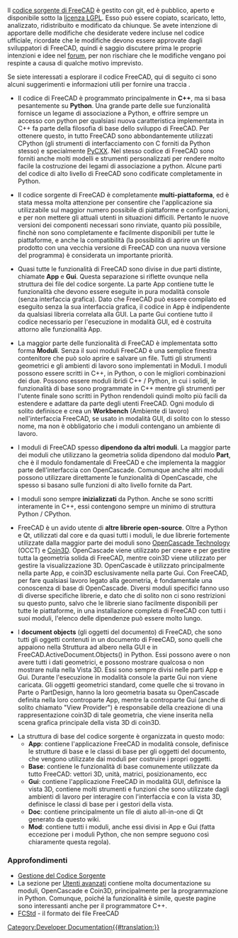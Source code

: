 <languages/>
<div class="mw-translate-fuzzy">
Il [https://github.com/FreeCAD/FreeCAD codice sorgente di FreeCAD] è gestito con git, ed è pubblico, aperto e disponibile sotto la [https://en.wikipedia.org/wiki/GNU_Lesser_General_Public_License licenza LGPL]. Esso può essere copiato, scaricato, letto, analizzato, ridistribuito e modificato da chiunque. Se avete intenzione di apportare delle modifiche che desiderate vedere incluse nel codice ufficiale, ricordate che le modifiche devono essere approvate dagli sviluppatori di FreeCAD, quindi è saggio discutere prima le proprie intenzioni e idee nel  [http://forum.freecadweb.org forum], per non rischiare che le modifiche vengano poi respinte a causa di qualche motivo imprevisto.
</div>

Se siete interessati a esplorare il codice FreeCAD, qui di seguito ci sono alcuni suggerimenti e informazioni utili per fornire una traccia .

* Il codice di FreeCAD è programmato principalmente in '''C++''', ma si basa pesantemente su '''Python'''. Una grande parte delle sue funzionalità fornisce un legame di associazione a Python, e offrire sempre un accesso con python per qualsiasi nuova caratteristica implementata in C++ fa parte della filosofia di base dello sviluppo di FreeCAD. Per ottenere questo, in tutto FreeCAD sono abbondantemente utilizzati CPython (gli strumenti di interfacciamento con C forniti da Python stesso) e specialmente [http://cxx.sourceforge.net/ PyCXX]. Nel stesso codice di FreeCAD sono forniti anche molti modelli e strumenti personalizzati per rendere molto facile la costruzione dei legami di associazione a python. Alcune parti del codice di alto livello di FreeCAD sono codificate completamente in Python.

* Il codice sorgente di FreeCAD è completamente '''multi-piattaforma''', ed è stata messa molta attenzione per consentire che l'applicazione sia utilizzabile sul maggior numero possibile di piattaforme e configurazioni, e per non mettere gli attuali utenti in situazioni difficili. Pertanto le nuove versioni dei componenti necessari sono rinviate, quanto più possibile, finchè non sono completamente e facilmente disponibili per tutte le piattaforme, e anche la compatibilità (la possibilità di aprire un file prodotto con una vecchia versione di FreeCAD con una nuova versione del programma) è considerata un importante priorità.

* Quasi tutte le funzionalità di FreeCAD sono divise in due parti distinte, chiamate '''App''' e '''Gui'''. Questa separazione si riflette ovunque nella struttura dei file del codice sorgente. La parte App contiene tutte le funzionalità che devono essere eseguite in pura modalità console (senza interfaccia grafica). Dato che FreeCAD può essere compilato ed eseguito senza la sua interfaccia grafica, il codice in App è indipendente da qualsiasi libreria correlata alla GUI. La parte Gui contiene tutto il codice necessario per l'esecuzione in modalità GUI, ed è costruita attorno alle funzionalità App.

* La maggior parte delle funzionalità di FreeCAD è implementata sotto forma '''Moduli'''. Senza il suoi moduli FreeCAD è una semplice finestra contenitore che può solo aprire e salvare un file. Tutti gli strumenti geometrici e gli ambienti di lavoro sono implementati in Moduli. I moduli possono essere scritti in C++, in Python, o con le migliori combinazioni dei due. Possono essere moduli ibridi C++ / Python, in cui i solidi, le funzionalità di base sono programmate in C++ mentre gli strumenti per l'utente finale sono scritti in Python rendendoli quindi molto più facili da estendere e adattare da parte degli utenti FreeCAD. Ogni modulo di solito definisce e crea un '''Workbench''' (Ambiente di lavoro) nell'interfaccia FreeCAD, se usato in modalità GUI, di solito con lo stesso nome, ma non è obbligatorio che i moduli contengano un ambiente di lavoro.

* I moduli di FreeCAD spesso '''dipendono da altri moduli'''. La maggior parte dei moduli che utilizzano la geometria solida dipendono dal modulo '''Part''', che è il modulo fondamentale di FreeCAD e che implementa la maggior parte dell'interfaccia con OpenCascade. Comunque anche altri moduli possono utilizzare direttamente le funzionalità di OpenCascade, che spesso si basano sulle funzioni di alto livello fornite da Part.

* I moduli sono sempre '''inizializzati''' da Python. Anche se sono scritti interamente in C++, essi contengono sempre un minimo di struttura Python / CPython.

* FreeCAD è un avido utente di '''altre librerie open-source'''. Oltre a Python e Qt, utilizzati dal core e da quasi tutti i moduli, le due librerie fortemente utilizzate dalla maggior parte dei moduli sono [https://en.wikipedia.org/wiki/Open_Cascade_Technology OpenCascade Technology] (OCCT) e [http://www.coin3d.org/ Coin3D]. OpenCascade viene utilizzato per creare e per gestire tutta la geometria solida di FreeCAD, mentre coin3D viene utilizzato per gestire la visualizzazione 3D. OpenCascade è utilizzato principalmente nella parte App, e coin3D esclusivamente nella parte Gui. Con FreeCAD, per fare qualsiasi lavoro legato alla geometria, è fondamentale una conoscenza di base di OpenCascade. Diversi moduli specifici fanno uso di diverse specifiche librerie, e dato che di solito non ci sono restrizioni su questo punto, salvo che le librerie siano facilmente disponibili per tutte le piattaforme, in una installazione completa di FreeCAD con tutti i suoi moduli, l'elenco delle dipendenze può essere molto lungo.

* I '''document objects''' (gli oggetti del documento) di FreeCAD, che sono tutti gli oggetti contenuti in un documento di FreeCAD, sono quelli che appaiono nella Struttura ad albero nella GUI e in FreeCAD.ActiveDocument.Objects() in Python. Essi possono avere o non avere tutti i dati geometrici, e possono mostrare qualcosa o non mostrare nulla nella Vista 3D. Essi sono sempre divisi nelle parti App e Gui. Durante l'esecuzione in modalità console la parte Gui non viene caricata. Gli oggetti geometrici standard, come quelle che si trovano in Parte o PartDesign, hanno la loro geometria basata su OpenCascade definita nella loro controparte App, mentre la controparte Gui (anche di solito chiamato "View Provider") è responsabile della creazione di una rappresentazione coin3D di tale geometria, che viene inserita nella scena grafica principale della vista 3D di coin3D.

* La struttura di base del codice sorgente è organizzata in questo modo:
** '''App''': contiene l'applicazione FreeCAD in modalità console, definisce le strutture di base e le classi di base per gli oggetti del documento, che vengono utilizzate dai moduli per costruire i propri oggetti.
** '''Base''': contiene le funzionalità di base comunemente utilizzate da tutto FreeCAD: vettori 3D, unità, matrici, posizionamento, ecc
** '''Gui''': contiene l'applicazione FreeCAD in modalità GUI, definisce la vista 3D, contiene molti strumenti e funzioni che sono utilizzate dagli ambienti di lavoro per interagire con l'interfaccia e con la vista 3D, definisce le classi di base per i gestori della vista.
** '''Doc''': contiene principalmente un file di aiuto all-in-one di Qt generato da questo wiki.
** '''Mod''': contiene tutti i moduli, anche essi divisi in App e Gui (fatta eccezione per i moduli Python, che non sempre seguono così chiaramente questa regola).

=== Approfondimenti ===
* [[Source_code_management/it|Gestione del Codice Sorgente]]
* La sezione per [[Power users hub/it|Utenti avanzati]] contiene molta documentazione su moduli, OpenCascade e Coin3D, principalmente per la programmazione in Python. Comunque, poiché la funzionalità è simile, queste pagine sono interessanti anche per il programmatore C++.
* [[File_Format_FCStd/it|FCStd]] - il formato dei file FreeCAD

[[Category:Developer Documentation{{#translation:}}]]